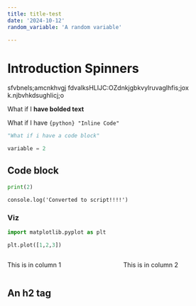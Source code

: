 ```yaml
---
title: title-test
date: '2024-10-12'
random_variable: 'A random variable'

---
```



# Introduction Spinners

sfvbnels;amcnkhvgj fdvalksHLIJC:OZdnkjgbkvylruvaglhfis;jox k.njbvhkdsughlicj;o


What if I **have bolded text**

What if I have `{python} "Inline Code"`

```python
"What if i have a code block"

variable = 2
```

## Code block

```python
print(2)
```


```ojs
console.log('Converted to script!!!!')

```

### Viz

```python
import matplotlib.pyplot as plt

plt.plot([1,2,3])
```

:::{.columns}

::::{.column}

This is in column 1

::::

::::{.column}

This is in column 2

::::
:::

<h2>An h2 tag</h2>

<script>
    console.log(5)
    </script>